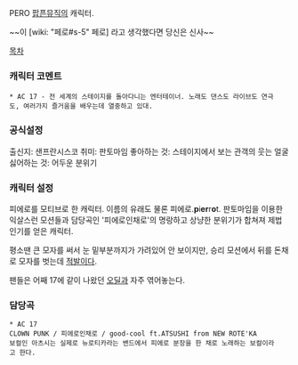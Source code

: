 PERO
[[팝픈뮤직]]의 캐릭터.

~~이 [wiki: "페로#s-5" 페로] 라고 생각했다면 당신은 신사~~

[[목차]]
=== 캐릭터 코멘트 ===
 * AC 17 - 전 세계의 스테이지를 돌아다니는 엔터테이너. 노래도 댄스도 라이브도 연극도, 여러가지 즐거움을 배우는데 열중하고 있대.

=== 공식설정 === 
출신지: 샌프란시스코 
취미: 판토마임
좋아하는 것: 스테이지에서 보는 관객의 웃는 얼굴
싫어하는 것: 어두운 분위기

=== 캐릭터 설정 ===
피에로를 모티브로 한 캐릭터. 이름의 유래도 물론 피에로.'''p'''i'''er'''r'''o'''t.
판토마임을 이용한 익살스런 모션들과 담당곡인 '피에로인채로'의 명랑하고 상냥한 분위기가 합쳐져 제법 인기를 얻은 캐릭터.

평소땐 큰 모자를 써서 눈 밑부분까지가 가려있어 안 보이지만, 승리 모션에서 뒤를 돈채로 모자를 벗는데 [[적발]]이다.

팬들은 어째 17에 같이 나왔던 [[오딜]]과 자주 엮어놓는다.

=== 담당곡 ===
 * AC 17
 CLOWN PUNK / 피에로인채로 / good-cool ft.ATSUSHI from NEW ROTE'KA
 보컬인 아츠시는 실제로 뉴로티카라는 밴드에서 피에로 분장을 한 채로 노래하는 보컬이라고 한다.
